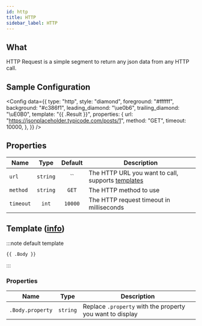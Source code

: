 ```yaml
---
id: http
title: HTTP
sidebar_label: HTTP
---
```


## What

HTTP Request is a simple segment to return any json data from any HTTP call.

## Sample Configuration


<Config
  data={{
    type: "http",
    style: "diamond",
    foreground: "#ffffff",
    background: "#c386f1",
    leading_diamond: "\ue0b6",
    trailing_diamond: "\uE0B0",
    template: "{{ .Result }}",
    properties: {
      url: "https://jsonplaceholder.typicode.com/posts/1",
      method: "GET",
      timeout: 10000,
    },
  }}
/>

## Properties

| Name      |   Type   | Default | Description                                         |
| --------- | :------: | :-----: | --------------------------------------------------- |
| `url`     | `string` |   ``    | The HTTP URL you want to call, supports [templates] |
| `method`  | `string` |  `GET`  | The HTTP method to use                              |
| `timeout` |  `int`   | `10000` | The HTTP request timeout in milliseconds      |

## Template ([info][templates])

:::note default template

```template
{{ .Body }}
```

:::

### Properties

| Name             | Type     | Description                                               |
| ---------------- | -------- | --------------------------------------------------------- |
| `.Body.property` | `string` | Replace `.property` with the property you want to display |

[templates]: /docs/configuration/templates

